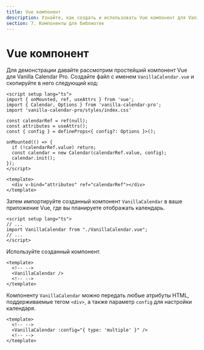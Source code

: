 ```yaml
---
title: Vue компонент
description: Узнайте, как создать и использовать Vue компонент для Vanilla Calendar Pro. Подробное руководство по созданию компонента и его интеграции в приложение Vue.
section: 7. Компоненты для библиотек
---
```


# Vue компонент

Для демонстрации давайте рассмотрим простейший компонент Vue для Vanilla Calendar Pro. Создайте файл с именем `VanillaCalendar.vue` и скопируйте в него следующий код:

```vue
<script setup lang="ts">
import { onMounted, ref, useAttrs } from 'vue';
import { Calendar, Options } from 'vanilla-calendar-pro';
import 'vanilla-calendar-pro/styles/index.css'

const calendarRef = ref(null);
const attributes = useAttrs();
const { config } = defineProps<{ config?: Options }>();

onMounted(() => {
  if (!calendarRef.value) return;
  const calendar = new Calendar(calendarRef.value, config);
  calendar.init();
});
</script>

<template>
  <div v-bind="attributes" ref="calendarRef"></div>
</template>
```

Затем импортируйте созданный компонент `VanillaCalendar` в ваше приложение Vue, где вы планируете отображать календарь.

```vue
<script setup lang="ts">
// ...
import VanillaCalendar from "./VanillaCalendar.vue";
// ...
</script>
```

Используйте созданный компонент.

```vue
<template>
  <!-- -->
  <VanillaCalendar />
  <!-- -->
</template>
```

Компоненту `VanillaCalendar` можно передать любые атрибуты HTML, поддерживаемые тегом `<div>`, а также параметр `config` для настройки календаря.

```vue
<template>
  <!-- -->
  <VanillaCalendar :config="{ type: 'multiple' }" />
  <!-- -->
</template>
```
